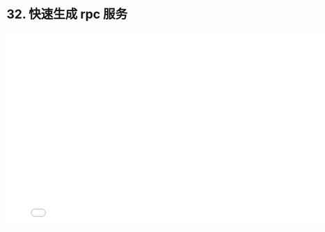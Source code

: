 # 32. 快速生成 rpc 服务

<iframe src="//player.bilibili.com/player.html?bvid=BV1Lr4y177Y3&page=1"
    width="800"
    height="450"
    frameborder="0"
    allowfullscreen
    scrolling="no"
    border="0"
    framespacing="0"
    allowfullscreen="true">
</iframe>
